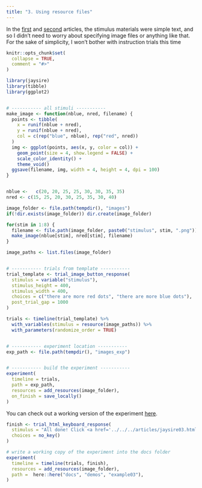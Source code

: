 ```yaml
---
title: "3. Using resource files"
---
```


In the [first](jaysire01.html) and [second](jaysire02.html) articles, the stimulus materials were simple text, and so I didn't need to worry about specifying image files or anything like that. For the sake of simplicity, I won't bother with instruction trials this time



```r
knitr::opts_chunk$set(
  collapse = TRUE,
  comment = "#>"
)
```


```r
library(jaysire)
library(tibble)
library(ggplot2)


# ----------- all stimuli -----------
make_image <- function(nblue, nred, filename) {
  points <- tibble(
    x = runif(nblue + nred),
    y = runif(nblue + nred),
    col = c(rep("blue", nblue), rep("red", nred))
  )
  img <- ggplot(points, aes(x, y, color = col)) + 
    geom_point(size = 4, show.legend = FALSE) + 
    scale_color_identity() + 
    theme_void()
  ggsave(filename, img, width = 4, height = 4, dpi = 100)
}


nblue <-   c(20, 20, 25, 25, 30, 30, 35, 35)
nred <- c(15, 25, 20, 30, 25, 35, 30, 40)

image_folder <- file.path(tempdir(), "images")
if(!dir.exists(image_folder)) dir.create(image_folder)

for(stim in 1:8) {
  filename <- file.path(image_folder, paste0("stimulus", stim, ".png"))
  make_image(nblue[stim], nred[stim], filename)
}

image_paths <- list.files(image_folder)


# ----------- trials from template -----------
trial_template <- trial_image_button_response(
  stimulus = variable("stimulus"),
  stimulus_height = 400,
  stimulus_width = 400,
  choices = c("there are more red dots", "there are more blue dots"),
  post_trial_gap = 1000
)

trials <- timeline(trial_template) %>%
  with_variables(stimulus = resource(image_paths)) %>%
  with_parameters(randomize_order = TRUE)


# ----------- experiment location -----------
exp_path <- file.path(tempdir(), "images_exp")


# ----------- build the experiment -----------
experiment(
  timeline = trials,
  path = exp_path, 
  resources = add_resources(image_folder),
  on_finish = save_locally()
)
```

You can check out a working version of the experiment [here](../demos/example03/experiment/index.html).

```r

finish <- trial_html_keyboard_response(
  stimulus = "All done! Click <a href='../../../articles/jaysire03.html'>here</a> to return to the vignette.",
  choices = no_key()
)

# write a working copy of the experiment into the docs folder
experiment(
  timeline = timeline(trials, finish),
  resources = add_resources(image_folder),
  path =  here::here("docs", "demos", "example03"),
)
```




